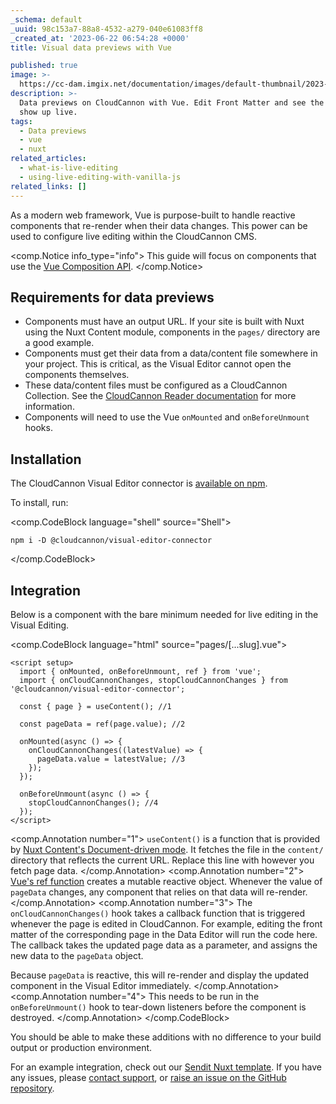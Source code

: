 ```yaml
---
_schema: default
_uuid: 98c153a7-88a8-4532-a279-040e61083ff8
_created_at: '2023-06-22 06:54:28 +0000'
title: Visual data previews with Vue

published: true
image: >-
  https://cc-dam.imgix.net/documentation/images/default-thumbnail/2023-Q4/CloudCannon-Documentation-Thumbnail.png
description: >-
  Data previews on CloudCannon with Vue. Edit Front Matter and see the changes
  show up live.
tags:
  - Data previews
  - vue
  - nuxt
related_articles:
  - what-is-live-editing
  - using-live-editing-with-vanilla-js
related_links: []
---
```

As a modern web framework, Vue is purpose-built to handle reactive components that re-render when their data changes.
This power can be used to configure live editing within the CloudCannon CMS.

<comp.Notice info_type="info">
  This guide will focus on components that use the [Vue Composition API](https://vuejs.org/guide/introduction.html#composition-api).
</comp.Notice>

## Requirements for data previews
* Components must have an output URL. If your site is built with Nuxt using the Nuxt Content module, components in the `pages/` directory are a good example.
* Components must get their data from a data/content file somewhere in your project. This is critical, as the Visual Editor cannot open the components themselves.
* These data/content files must be configured as a CloudCannon Collection. See the [CloudCannon Reader documentation](https://github.com/CloudCannon/reader#readme) for more information.
* Components will need to use the Vue `onMounted` and `onBeforeUnmount` hooks.

## Installation
The CloudCannon Visual Editor connector is [available on npm](https://www.npmjs.com/package/@cloudcannon/visual-editor-connector).

To install, run:

<comp.CodeBlock language="shell" source="Shell">
```
npm i -D @cloudcannon/visual-editor-connector
```
</comp.CodeBlock>

## Integration

Below is a component with the bare minimum needed for live editing in the Visual Editing.

<comp.CodeBlock language="html" source="pages/[...slug].vue">
```
<script setup>
  import { onMounted, onBeforeUnmount, ref } from 'vue';
  import { onCloudCannonChanges, stopCloudCannonChanges } from '@cloudcannon/visual-editor-connector';

  const { page } = useContent(); //1

  const pageData = ref(page.value); //2

  onMounted(async () => {
    onCloudCannonChanges((latestValue) => {
      pageData.value = latestValue; //3
    });
  });

  onBeforeUnmount(async () => {
    stopCloudCannonChanges(); //4
  });
</script>
```
<comp.Annotation number="1">
  `useContent()` is a function that is provided by [Nuxt Content's Document-driven mode](https://content.nuxtjs.org/guide/writing/document-driven).
  It fetches the file in the `content/` directory that reflects the current URL. Replace this line with however you fetch page data.
</comp.Annotation>
<comp.Annotation number="2">
  [Vue's ref function](https://vuejs.org/api/reactivity-core.html#ref) creates a mutable reactive object.
  Whenever the value of `pageData` changes, any component that relies on that data will re-render.
</comp.Annotation>
<comp.Annotation number="3">
  The `onCloudCannonChanges()` hook takes a callback function that is triggered whenever the page is edited in CloudCannon.
  For example, editing the front matter of the corresponding page in the Data Editor will run the code here.
  The callback takes the updated page data as a parameter, and assigns the new data to the `pageData` object.

  Because `pageData` is reactive, this will re-render and display the updated component in the Visual Editor immediately.
</comp.Annotation>
<comp.Annotation number="4">
  This needs to be run in the `onBeforeUnmount()` hook to tear-down listeners before the component is destroyed.
</comp.Annotation>
</comp.CodeBlock>

You should be able to make these additions with no difference to your build output or production environment.

For an example integration, check out our [Sendit Nuxt template](https://cloudcannon.com/community/themes/sendit/).
If you have any issues, please [contact support](https://cloudcannon.com/contact/), or [raise an issue on the GitHub repository](https://github.com/CloudCannon/visual-editor-connector/issues).
